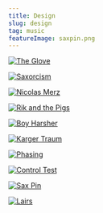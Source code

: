 ```yaml
---
title: Design
slug: design
tag: music
featureImage: saxpin.png
---
```

[![The Glove](thegloveflyer.jpg)](#)

[![Saxorcism](saxflyer.jpg)](#)

[![Nicolas Merz](nicolasmerzflyer.png)](#)

[![Rik and the Pigs](rikandthepigs.png)](#)

[![Boy Harsher](boyharsherfly.png)](#)

[![Karger Traum](kargertraum.jpg)](#)

[![Phasing](phasing.jpg)](#)

[![Control Test](controltestflyer.jpg)](#)

[![Sax Pin](saxpin.png)](#)

[![Lairs](lairsflyer.png)](#)